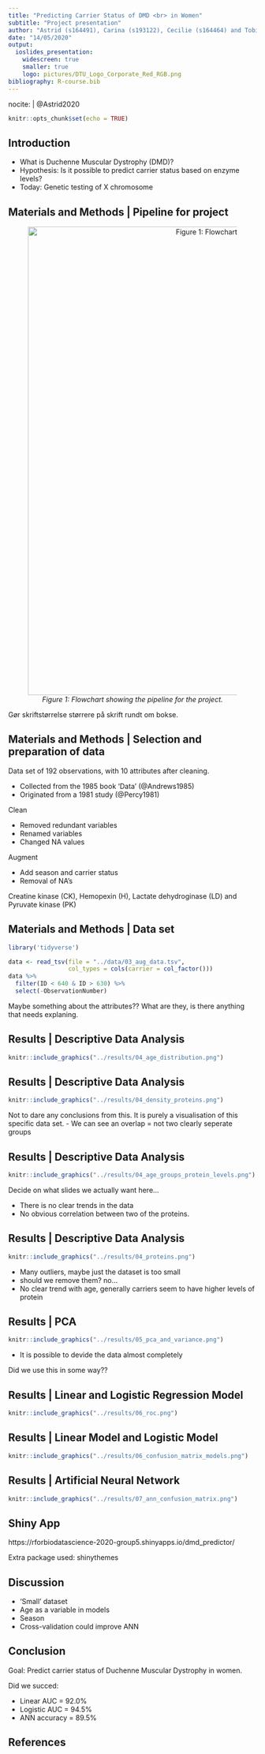 ```yaml
---
title: "Predicting Carrier Status of DMD <br> in Women"
subtitle: "Project presentation"
author: "Astrid (s164491), Carina (s193122), Cecilie (s164464) and Tobias (s193123)"
date: "14/05/2020"
output:
  ioslides_presentation:
    widescreen: true
    smaller: true
    logo: pictures/DTU_Logo_Corporate_Red_RGB.png
bibliography: R-course.bib
---
```

nocite: | 
  @Astrid2020
```r
knitr::opts_chunk$set(echo = TRUE)

```

## Introduction {.flexbox .vcenter}

* What is Duchenne Muscular Dystrophy (DMD)?
* Hypothesis: Is it possible to predict carrier status based on enzyme levels?
* Today: Genetic testing of X chromosome 



## Materials and Methods | Pipeline for project

<center>

![*Figure 1: Flowchart showing the pipeline for the project.*](pictures/pipeline.png){width=950px}

</center>

<div class="notes">
Gør skriftstørrelse størrere på skrift rundt om bokse.
</div>

## Materials and Methods | Selection and preparation of data
Data set of 192 observations, with 10 attributes after cleaning.

- Collected from the 1985 book 'Data' (@Andrews1985)
- Originated from a 1981 study (@Percy1981)

Clean

* Removed redundant variables
* Renamed variables
* Changed NA values

Augment

* Add season and carrier status
* Removal of NA's

<div class="notes">
Creatine kinase (CK), Hemopexin (H), Lactate dehydroginase (LD) and Pyruvate kinase (PK)
</div>


##  Materials and Methods | Data set 

```r
library('tidyverse')
```
```r
data <- read_tsv(file = "../data/03_aug_data.tsv", 
                 col_types = cols(carrier = col_factor()))
data %>%
  filter(ID < 640 & ID > 630) %>% 
  select(-ObservationNumber)
```

<div class="notes">
Maybe something about the attributes?? 
What are they, is there anything that needs explaning.
</div>



## Results | Descriptive Data Analysis {.flexbox .vcenter}

```r
knitr::include_graphics("../results/04_age_distribution.png")
```

## Results | Descriptive Data Analysis {.flexbox .vcenter}
```r
knitr::include_graphics("../results/04_density_proteins.png")
```

<div class="notes">
Not to dare any conclusions from this. It is purely a visualisation of this specific
data set. 
 - We can see an overlap = not two clearly seperate groups
</div>

## Results | Descriptive Data Analysis {.flexbox .vcenter}

```r
knitr::include_graphics("../results/04_age_groups_protein_levels.png")
```

<div class="notes">
Decide on what slides we actually want here...

- There is no clear trends in the data
- No obvious correlation between two of the proteins. 

</div>
## Results | Descriptive Data Analysis {.flexbox .vcenter}

```r
knitr::include_graphics("../results/04_proteins.png")
```

<div class = "notes">
- Many outliers, maybe just the dataset is too small
- should we remove them? no...
- No clear trend with age, generally carriers seem to have higher levels of protein
</div>


## Results | PCA {.columns-2 .smaller .flexbox .vcenter}

```r
knitr::include_graphics("../results/05_pca_and_variance.png")
```

<div class="notes">
- It is possible to devide the data almost completely

Did we use this in some way?? 
</div>


## Results | Linear and Logistic Regression Model {.flexbox .vcenter}
```r
knitr::include_graphics("../results/06_roc.png")

```

## Results | Linear Model and Logistic Model {.flexbox .vcenter}

```r
knitr::include_graphics("../results/06_confusion_matrix_models.png")

```

## Results | Artificial Neural Network {.flexbox .vcenter}

```r
knitr::include_graphics("../results/07_ann_confusion_matrix.png")

```


## Shiny App

https://rforbiodatascience-2020-group5.shinyapps.io/dmd_predictor/ 

Extra package used: shinythemes

## Discussion

- 'Small' dataset 
-  Age as a variable in models
-  Season 
- Cross-validation could improve ANN

## Conclusion
Goal: 
Predict carrier status of Duchenne Muscular Dystrophy in women.

Did we succed: 

  * Linear AUC = 92.0%
  * Logistic AUC = 94.5%
  * ANN accuracy = 89.5%

## References
